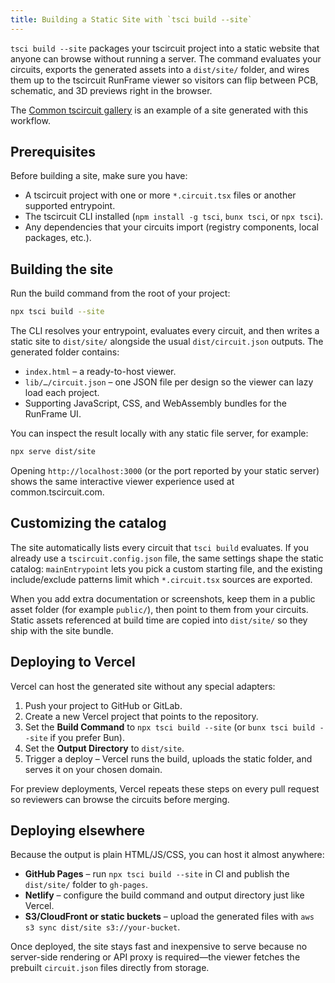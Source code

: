 ```yaml
---
title: Building a Static Site with `tsci build --site`
---
```


`tsci build --site` packages your tscircuit project into a static website that anyone can browse without running a server. The command evaluates your circuits, exports the generated assets into a `dist/site/` folder, and wires them up to the tscircuit RunFrame viewer so visitors can flip between PCB, schematic, and 3D previews right in the browser.

The [Common tscircuit gallery](https://common.tscircuit.com/) is an example of a site generated with this workflow.

## Prerequisites

Before building a site, make sure you have:

- A tscircuit project with one or more `*.circuit.tsx` files or another supported entrypoint.
- The tscircuit CLI installed (`npm install -g tsci`, `bunx tsci`, or `npx tsci`).
- Any dependencies that your circuits import (registry components, local packages, etc.).

## Building the site

Run the build command from the root of your project:

```bash
npx tsci build --site
```

The CLI resolves your entrypoint, evaluates every circuit, and then writes a static site to `dist/site/` alongside the usual `dist/circuit.json` outputs. The generated folder contains:

- `index.html` – a ready-to-host viewer.
- `lib/…/circuit.json` – one JSON file per design so the viewer can lazy load each project.
- Supporting JavaScript, CSS, and WebAssembly bundles for the RunFrame UI.

You can inspect the result locally with any static file server, for example:

```bash
npx serve dist/site
```

Opening `http://localhost:3000` (or the port reported by your static server) shows the same interactive viewer experience used at common.tscircuit.com.

## Customizing the catalog

The site automatically lists every circuit that `tsci build` evaluates. If you already use a `tscircuit.config.json` file, the same settings shape the static catalog: `mainEntrypoint` lets you pick a custom starting file, and the existing include/exclude patterns limit which `*.circuit.tsx` sources are exported.

When you add extra documentation or screenshots, keep them in a public asset folder (for example `public/`), then point to them from your circuits. Static assets referenced at build time are copied into `dist/site/` so they ship with the site bundle.

## Deploying to Vercel

Vercel can host the generated site without any special adapters:

1. Push your project to GitHub or GitLab.
2. Create a new Vercel project that points to the repository.
3. Set the **Build Command** to `npx tsci build --site` (or `bunx tsci build --site` if you prefer Bun).
4. Set the **Output Directory** to `dist/site`.
5. Trigger a deploy – Vercel runs the build, uploads the static folder, and serves it on your chosen domain.

For preview deployments, Vercel repeats these steps on every pull request so reviewers can browse the circuits before merging.

## Deploying elsewhere

Because the output is plain HTML/JS/CSS, you can host it almost anywhere:

- **GitHub Pages** – run `npx tsci build --site` in CI and publish the `dist/site/` folder to `gh-pages`.
- **Netlify** – configure the build command and output directory just like Vercel.
- **S3/CloudFront or static buckets** – upload the generated files with `aws s3 sync dist/site s3://your-bucket`.

Once deployed, the site stays fast and inexpensive to serve because no server-side rendering or API proxy is required—the viewer fetches the prebuilt `circuit.json` files directly from storage.

